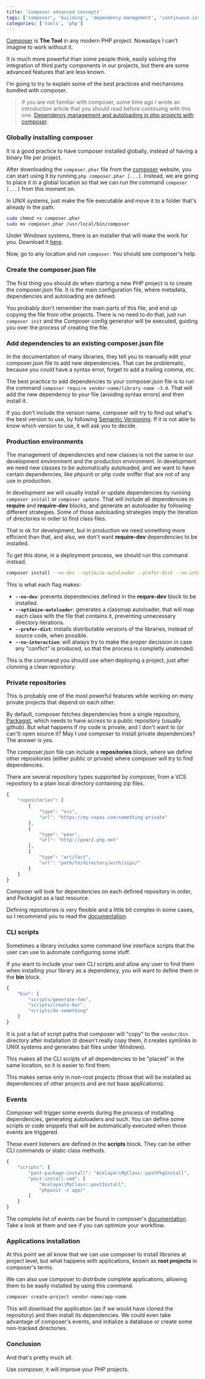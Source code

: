 ```yaml
---
title: 'Composer advanced concepts'
tags: ['composer', 'building', 'dependency-management', 'continuous-integration']
categories: ['tools', 'php']
---
```


[Composer](https://getcomposer.org/) is **The Tool** in any modern PHP project. Nowadays I can't imagine to work without it.

It is much more powerful than some people think, easily solving the integration of third party components in our projects, but there are some advanced features that are less known.

I'm going to try to explain some of the best practices and mechanisms bundled with composer.

> If you are not familiar with composer, some time ago I wrote an introduction article that you should read before continuing with this one. [Dependency management and autoloading in php projects with composer](/2014/07/19/dependency-management-and-autoloading-in-php-projects-with-composer/).

### Globally installing composer

It is a good practice to have composer installed globally, instead of having a binary file per project.

After downloading the `composer.phar` file from the [composer](https://getcomposer.org/download/) website, you can start using it by running `php composer.phar [...]`. Instead, we are going to place it in a global location so that we can run the command `composer [...]` from this moment on.

In UNIX systems, just make the file executable and move it to a folder that's already in the path.

```bash
sudo chmod +x composer.phar
sudo mv composer.phar /usr/local/bin/composer
```

Under Windows systems, there is an installer that will make the work for you. Download it [here](https://getcomposer.org/doc/00-intro.md#installation-windows).

Now, go to any location and run `composer`. You should see composer's help.

### Create the composer.json file

The first thing you should do when starting a new PHP project is to create the composer.json file. It is the main configuration file, where metadata, dependencies and autoloading are defined.

You probably don't remember the main parts of this file, and end up copying the file from othe projects. There is no need to do that, just run `composer init` and the Composer config generator will be executed, guiding you over the process of creating the file.

### Add dependencies to an existing composer.json file

In the documentation of many libraries, they tell you to manually edit your composer.json file to add new dependencies. That can be problematic, because you could have a syntax error, forget to add a trailing comma, etc.

The best practice to add dependencies to your composer.json file is to run the command `composer require vendor-name/library-name ~3.0`. That will add the new dependency to your file (avoiding syntax errors) and then install it.

If you don't include the version name, composer will try to find out what's the best version to use, by following [Semantic Versioning](http://semver.org/). If it is not able to know which version to use, it will ask you to decide.

### Production environments

The management of dependencies and new classes is not the same in our development environment and the production environment. In development we need new classes to be automatically autoloaded, and we want to have certain dependencies, like phpunit or php code sniffer that are not of any use in production.

In development we will usually install or update dependencies by running `composer install` or `composer update`. That will include all dependencies in **require** and **require-dev** blocks, and generate an autoloader by following different strategies. Some of those autoloading strategies imply the iteration of directories in order to find class files.
 
That is ok for development, but in production we need something more efficient than that, and also, we don't want **require-dev** dependencies to be installed.
 
To get this done, in a deployment process, we should run this command instead.

```bash
composer install --no-dev --optimize-autoloader --prefer-dist --no-interaction
```

This is what each flag makes:

* **`--no-dev`**: prevents dependencies defined in the **requre-dev** block to be installed.
* **`--optimize-autoloader`**: generates a classmap autoloader, that will map each class with the file that contains it, preventing unnecessary directory iterations.
* **`--prefer-dist`**: installs distributable versions of the libraries, instead of source code, when possible.
* **`--no-interaction`**: will always try to make the proper decission in case any "conflict" is produced, so that the process is completly unatended.

This is the command you should use when deploying a project, just after clonning a clean repository.

### Private repositories

This is probably one of the most powerful features while working on many private projects that depend on each other.

By default, composer fetches dependencies from a single repository, [Packagist](https://packagist.org/), which needs to have access to a public repository (usually github). But what happens if my code is private, and I don't want to (or can't) open source it? May I use composer to install private dependencies? The answer is yes.

The composer.json file can include a **repositories** block, where we define other repositories (either public or private) where composer will try to find dependencies.

There are several repository types supported by composer, from a VCS repository to a plain local directory containing zip files.

```javascript
{
    "repositories": [
        {
            "type": "vcs",
            "url": "https://my-repos.com/something-private"
        },
        {
            "type": "pear",
            "url": "http://pear2.php.net"
        },
        {
            "type": "artifact",
            "url": "path/to/directory/with/zips/"
        }
    ]
}
```

Composer will look for dependencies on each defined repository in order, and Packagist as a last resource.

Defining repositories is very flexible and a little bit complex in some cases, so I recommend you to read the [documentation](https://getcomposer.org/doc/05-repositories.md).

### CLI scripts

Sometimes a library includes some command line interface scripts that the user can use to automate configuring some stuff.

If you want to include your own CLI scripts and allow any user to find them when installing your library as a dependency, you will want to define them in the **bin** block.

```javascript
{
    "bin": [
        "scripts/generate-foo",
        "scripts/create-bar",
        "scripts/do-something"
    ]
}
```

It is just a list of script paths that composer will "copy" to the `vendor/bin` directory after installation (it doesn't really copy them, it creates symlinks in UNIX systems and generates bat files under Windows).

This makes all the CLI scripts of all dependencies to be "placed" in the same location, so it is easier to find them.

This makes sense only in non-root projects (those that will be installed as dependencies of other projects and are not base applications).

### Events

Composer will trigger some events during the process of installing dependencies, generating autoloaders and such. You can define some scripts or code snippets that will be automatically executed when those events are triggered.

These event listeners are defined in the **scripts** block. They can be either CLI commands or static class methods.
 
```javascript
{
    "scripts": {
        "post-package-install": "Acelaya\\MyClass::postPkgInstall",
        "post-install-cmd": [
            "Acelaya\\MyClass::postInstall",
            "phpunit -c app/"
        ]
    }
}
```

The complete list of events can be found in composer's [documentation](https://getcomposer.org/doc/articles/scripts.md#event-names). Take a look at them and see if you can optimize your workflow.

### Applications installation

At this point we all know that we can use composer to install libraries at project level, but what happens with applications, known as **root projects** in composer's terms.

We can also use composer to distribute complete applications, allowing them to be easily installed by using this command.

```bash
composer create-project vendor-name/app-name
```

This will download the application (as if we would have cloned the repository) and then install its dependencies. We could even take advantage of composer's events, and initialize a database or create some non-tracked directories.

### Conclusion

And that's pretty much all.

Use composer, it will improve your PHP projects.
